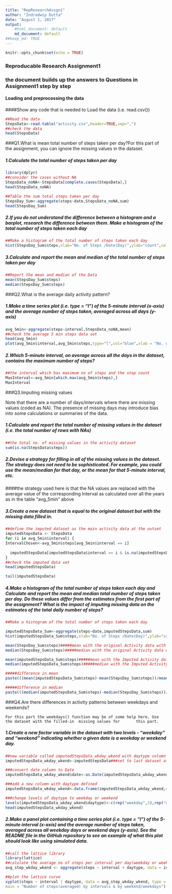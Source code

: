---
title: "RepResearchAssgn1"
author: "Indradwip Dutta"
date: "August 1, 2017"
output: 
    #html_document: default
    md_document: default
##keep_md: TRUE
---

```{r setup, include=FALSE}
knitr::opts_chunk$set(echo = TRUE)
```

### Reproducable Research Assignment1

### the document builds up the answers to Questions in Assignment1 step by step

#### Loading and preprocessing the data



####Show any code that is needed to Load the data (i.e. read.csv()) 

```{r }
##Read the data
StepsData<-read.table("activity.csv",header=TRUE,sep=",")
##check the data
head(StepsData)
```



###Q1.What is mean total number of steps taken per day?For this part of the assignment, you can ignore the missing values in the dataset.


#####      1.Calculate the total number of steps taken per day
 
```{r echo=TRUE,warning=FALSE}
library(dplyr)
##consider the cases without NA
StepsData_noNA<-StepsData[complete.cases(StepsData),]
head(StepsData_noNA)

##Table the sum total steps taken per day
StepsDay_Sum<-aggregate(steps~date,StepsData_noNA,sum)
head(StepsDay_Sum)
```
 
   
      
#####      2.If you do not understand the difference between a histogram and a barplot, research the difference           between them. Make a histogram of the total number of steps taken each day
      
```{r echo=TRUE,warning=FALSE}
##Make a histogram of the total number of steps taken each day
hist(StepsDay_Sum$steps,xlab="No. of Steps /Date(Day)",ylab="count",col="light green",border="red",main="Histogram for Total Steps/day")
``` 

      
      
#####      3.Calculate and report the mean and median of the total number of steps taken per day
      

```{r echo=TRUE,warning=FALSE}
##Report the mean and median of the Data
mean(StepsDay_Sum$steps)
median(StepsDay_Sum$steps)
```





###Q2.What is the average daily activity pattern?


#####      1.Make a time series plot (i.e. type = "l") of the 5-minute interval (x-axis) and the average number of                         steps taken, averaged across all days (y-axis)
 
```{r echo=TRUE,warning=FALSE}
avg_5min<-aggregate(steps~interval,StepsData_noNA,mean)
##check the average 5 min steps data set
head(avg_5min)
plot(avg_5min$interval,avg_5min$steps,type="l",col="blue",xlab = "No. of Steps /5 mins",ylab = "count",main = "Frequency of steps/5 min")
```
 
   
#####     2.Which 5-minute interval, on average across all the days in the dataset, contains the maximum number          of steps?

      
```{r echo=TRUE,warning=FALSE}
##the interval which has maximum no of steps and the step count
MaxInterval<-avg_5min[which.max(avg_5min$steps),]
MaxInterval
``` 



###Q3.Imputing missing values

Note that there are a number of days/intervals where there are missing values (coded as NA). The presence of missing days may introduce bias into some calculations or summaries of the data.

#####      1.Calculate and report the total number of missing values in the dataset (i.e. the total number of rows                     with NAs)
```{r echo=TRUE,warning=FALSE}
##the total no. of missing values in the activity dataset
sum(is.na(StepsData$steps))
``` 
      
      
      
#####      2.Devise a strategy for filling in all of the missing values in the dataset. The strategy does not need         to be sophisticated. For example, you could use the mean/median for that day, or the mean for that           5-minute interval, etc.

####the strategy used here is that the NA values are replaced with the average value of the corresponding         Interval as calculated over all the years as in the table "avg_5min" above


#####      3.Create a new dataset that is equal to the original dataset but with the missing data filled in.


```{r echo=TRUE,warning=FALSE}
##define the imputed dataset as the main activity data at the outset
imputedStepsData <- StepsData 
for (i in avg_5min$interval) {
IntervalChosen<-avg_5min$steps[avg_5min$interval == i]
  
  imputedStepsData[imputedStepsData$interval == i & is.na(imputedStepsData$steps), ]$steps <- IntervalChosen
}
##check the imputed data set
head(imputedStepsData)

tail(imputedStepsData)
```




#####      4.Make a histogram of the total number of steps taken each day and Calculate and report the mean and                          median total number of steps taken per day. Do these values differ from the estimates from the first         part             of the assignment? What is the impact of imputing missing data on the estimates of the total            daily                number of steps?

```{r echo=TRUE,warning=FALSE}
##Make a histogram of the total number of steps taken each day

imputedStepsData_Sum<-aggregate(steps~date,imputedStepsData,sum)
hist(imputedStepsData_Sum$steps,xlab="No. of Steps /Date(Day)",ylab="count",col="light green",border="red",main="Histogram for Total Steps/day")

mean(StepsDay_Sum$steps)#####mean with the original Activity data with NAs
median(StepsDay_Sum$steps)#####median with the original Activity data with NAs

mean(imputedStepsData_Sum$steps)#####mean with the Imputed Activity data without NAs
median(imputedStepsData_Sum$steps)#####median with the Imputed Activity data without NAs

#####difference in mean
paste(((mean(imputedStepsData_Sum$steps)-mean(StepsDay_Sum$steps))/mean(StepsDay_Sum$steps))*100,"%")

#####difference in median
paste(((median(imputedStepsData_Sum$steps)-median(StepsDay_Sum$steps))/median(StepsDay_Sum$steps))*100,"%")

``` 



###Q4.Are there differences in activity patterns between weekdays and weekends?

    For this part the weekdays() function may be of some help here. Use the dataset with the filled-in  missing values for       this part.

#####       1.Create a new factor variable in the dataset with two levels - "weekday" and "weekend" indicating                           whether a given date is a weekday or weekend day.
 
```{r echo=TRUE,warning=FALSE}
##new variable called imputedStepsData_wkday_wkend with daytype column
imputedStepsData_wkday_wkend<-imputedStepsData###set to last dataset at the outset

###convert date column to Date 
imputedStepsData_wkday_wkend$date<-as.Date(imputedStepsData_wkday_wkend$date)

###add a new column with daytype defined
imputedStepsData_wkday_wkend<-data.frame(imputedStepsData_wkday_wkend,daytype=weekdays(imputedStepsData_wkday_wkend$date))

###change levels of daytype to weekday or weekend
levels(imputedStepsData_wkday_wkend$daytype)<-c(rep("weekday",2),rep("weekend",2),rep("weekday",3))
head(imputedStepsData_wkday_wkend)
``` 
 
          
          
          
#####          2.Make a panel plot containing a time series plot (i.e. type = "l") of the 5-minute interval                                (x-axis) and the average number of steps taken, averaged across all weekday days or weekend days                             (y-axis). See the README file in the GitHub repository to see an example of what this plot should                            look like using simulated data.
      
```{r echo=TRUE,warning=FALSE}
##call the lattice library
library(lattice)
##calulate the average no of steps per interval per day(weekday or weekend)
avg_step_wkday_wkend <- aggregate(steps ~ interval + daytype, data = imputedStepsData_wkday_wkend, mean)

##plot the lattice curve
xyplot(steps ~ interval | daytype, data = avg_step_wkday_wkend, type = "l", lwd = 2,layout = c(1, 2), xlab = "Intervals every 5 mins-Identifier", ylab = "Number of steps(averaged) by every interval every Day",
main = "Number of steps(averaged) by intervals & by weekend/weekdays")
``` 
 
      
 
      

